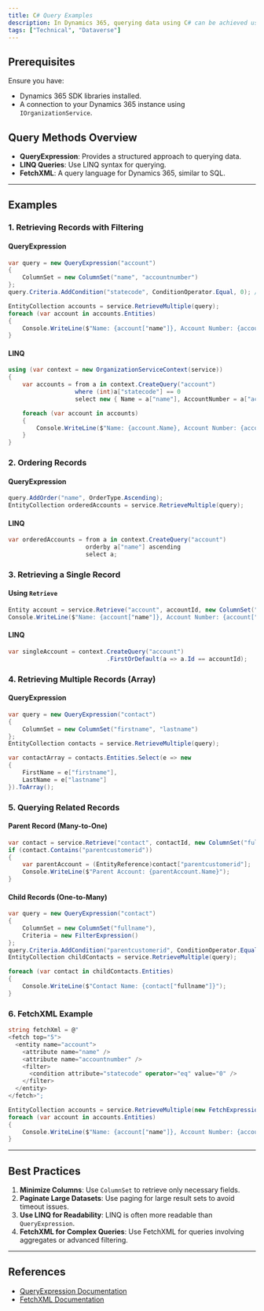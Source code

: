 ```yaml
---
title: C# Query Examples
description: In Dynamics 365, querying data using C# can be achieved using the `IOrganizationService` interface or the `XrmTooling` framework. This article provides examples for common query scenarios, including filtering, ordering, retrieving single or multiple records, and querying related records.
tags: ["Technical", "Dataverse"]
---
```


## Prerequisites

Ensure you have:

- Dynamics 365 SDK libraries installed.
- A connection to your Dynamics 365 instance using `IOrganizationService`.

## Query Methods Overview

- **QueryExpression**: Provides a structured approach to querying data.
- **LINQ Queries**: Use LINQ syntax for querying.
- **FetchXML**: A query language for Dynamics 365, similar to SQL.

---

## Examples

### 1. Retrieving Records with Filtering

#### QueryExpression

```csharp
var query = new QueryExpression("account")
{
    ColumnSet = new ColumnSet("name", "accountnumber")
};
query.Criteria.AddCondition("statecode", ConditionOperator.Equal, 0); // Active accounts

EntityCollection accounts = service.RetrieveMultiple(query);
foreach (var account in accounts.Entities)
{
    Console.WriteLine($"Name: {account["name"]}, Account Number: {account["accountnumber"]}");
}
```

#### LINQ

```csharp
using (var context = new OrganizationServiceContext(service))
{
    var accounts = from a in context.CreateQuery("account")
                   where (int)a["statecode"] == 0
                   select new { Name = a["name"], AccountNumber = a["accountnumber"] };

    foreach (var account in accounts)
    {
        Console.WriteLine($"Name: {account.Name}, Account Number: {account.AccountNumber}");
    }
}
```

### 2. Ordering Records

#### QueryExpression

```csharp
query.AddOrder("name", OrderType.Ascending);
EntityCollection orderedAccounts = service.RetrieveMultiple(query);
```

#### LINQ

```csharp
var orderedAccounts = from a in context.CreateQuery("account")
                      orderby a["name"] ascending
                      select a;
```

### 3. Retrieving a Single Record

#### Using `Retrieve`

```csharp
Entity account = service.Retrieve("account", accountId, new ColumnSet("name", "accountnumber"));
Console.WriteLine($"Name: {account["name"]}, Account Number: {account["accountnumber"]}");
```

#### LINQ

```csharp
var singleAccount = context.CreateQuery("account")
                            .FirstOrDefault(a => a.Id == accountId);
```

### 4. Retrieving Multiple Records (Array)

#### QueryExpression

```csharp
var query = new QueryExpression("contact")
{
    ColumnSet = new ColumnSet("firstname", "lastname")
};
EntityCollection contacts = service.RetrieveMultiple(query);

var contactArray = contacts.Entities.Select(e => new
{
    FirstName = e["firstname"],
    LastName = e["lastname"]
}).ToArray();
```

### 5. Querying Related Records

#### Parent Record (Many-to-One)

```csharp
var contact = service.Retrieve("contact", contactId, new ColumnSet("fullname", "parentcustomerid"));
if (contact.Contains("parentcustomerid"))
{
    var parentAccount = (EntityReference)contact["parentcustomerid"];
    Console.WriteLine($"Parent Account: {parentAccount.Name}");
}
```

#### Child Records (One-to-Many)

```csharp
var query = new QueryExpression("contact")
{
    ColumnSet = new ColumnSet("fullname"),
    Criteria = new FilterExpression()
};
query.Criteria.AddCondition("parentcustomerid", ConditionOperator.Equal, accountId);
EntityCollection childContacts = service.RetrieveMultiple(query);

foreach (var contact in childContacts.Entities)
{
    Console.WriteLine($"Contact Name: {contact["fullname"]}");
}
```

### 6. FetchXML Example

```csharp
string fetchXml = @"
<fetch top="5">
  <entity name="account">
    <attribute name="name" />
    <attribute name="accountnumber" />
    <filter>
      <condition attribute="statecode" operator="eq" value="0" />
    </filter>
  </entity>
</fetch>";

EntityCollection accounts = service.RetrieveMultiple(new FetchExpression(fetchXml));
foreach (var account in accounts.Entities)
{
    Console.WriteLine($"Name: {account["name"]}, Account Number: {account["accountnumber"]}");
}
```

---

## Best Practices

1. **Minimize Columns**: Use `ColumnSet` to retrieve only necessary fields.
2. **Paginate Large Datasets**: Use paging for large result sets to avoid timeout issues.
3. **Use LINQ for Readability**: LINQ is often more readable than `QueryExpression`.
4. **FetchXML for Complex Queries**: Use FetchXML for queries involving aggregates or advanced filtering.

---

## References

- [QueryExpression Documentation](https://learn.microsoft.com/en-us/power-apps/developer/data-platform/org-service/queryexpression/overview)
- [FetchXML Documentation](https://learn.microsoft.com/en-us/power-apps/developer/data-platform/fetchxml/overview)
